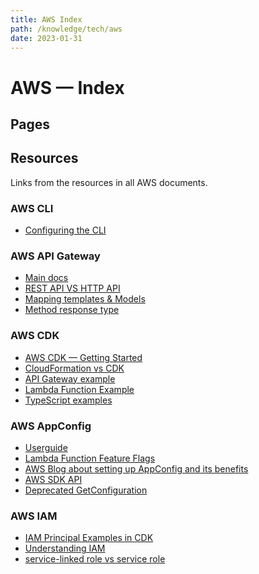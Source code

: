 ```yaml
---
title: AWS Index
path: /knowledge/tech/aws
date: 2023-01-31
---
```



<Layout title={props.pageContext.frontmatter.title} location={props.path}>
<MarkdownWrapper>

# AWS — Index

## Pages

<PageChildren location={props} />

## Resources

Links from the resources in all AWS documents.

### AWS CLI

- [Configuring the CLI](https://docs.aws.amazon.com/cli/latest/userguide/cli-configure-quickstart.html#cli-configure-quickstart-creds)

### AWS API Gateway

- [Main docs](https://docs.aws.amazon.com/apigateway/latest/developerguide/welcome.html)
- [REST API VS HTTP API](https://docs.aws.amazon.com/apigateway/latest/developerguide/http-api-vs-rest.html)
- [Mapping templates & Models](https://docs.aws.amazon.com/apigateway/latest/developerguide/models-mappings.html#models-mappings-mappings)
- [Method response type](https://www.any-api.com/amazonaws_com/apigateway/docs/Definitions/MethodResponse)

### AWS CDK

- [AWS CDK — Getting Started](https://docs.aws.amazon.com/cdk/v2/guide/getting_started.html#getting_started_concepts)
- [CloudFormation vs CDK](https://www.tinystacks.com/blog-post/aws-cdk-vs-cloudformation/)
- [API Gateway example](https://bobbyhadz.com/blog/aws-cdk-http-api-apigateway-v2-example)
- [Lambda Function Example](https://bobbyhadz.com/blog/aws-cdk-typescript-lambda)
- [TypeScript examples](https://github.com/aws-samples/aws-cdk-examples/tree/master/typescript)

### AWS AppConfig

- [Userguide](https://docs.aws.amazon.com/appconfig/latest/userguide/what-is-appconfig.html)
- [Lambda Function Feature Flags](https://www.youtube.com/watch?v=sq2HcRMLaLU)
- [AWS Blog about setting up AppConfig and its benefits](https://aws.amazon.com/blogs/aws/safe-deployment-of-application-configuration-settings-with-aws-appconfig/)
- [AWS SDK API](https://docs.aws.amazon.com/AWSJavaScriptSDK/v3/latest/clients/client-appconfigdata/index.html)
- [Deprecated GetConfiguration](https://docs.aws.amazon.com/appconfig/2019-10-09/APIReference/API_GetConfiguration.html)

### AWS IAM

- [IAM Principal Examples in CDK](https://bobbyhadz.com/blog/aws-cdk-iam-principal#service-principal-example-in-aws-cdk)
- [Understanding IAM](https://docs.aws.amazon.com/IAM/latest/UserGuide/intro-structure.html)
- [service-linked role vs service role](https://docs.amazonaws.cn/en_us/IAM/latest/UserGuide/using-service-linked-roles.html)

</MarkdownWrapper>
</Layout>
